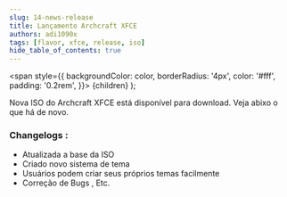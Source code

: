 ```yaml
---
slug: 14-news-release
title: Lançamento Archcraft XFCE
authors: adi1090x
tags: [flavor, xfce, release, iso]
hide_table_of_contents: true
---
```


<!-- Badges -->
  <span
    style={{
      backgroundColor: color,
      borderRadius: '4px',
      color: '#fff',
      padding: '0.2rem',
    }}>
    {children}
  </span>
);

Nova ISO do Archcraft XFCE está disponível para download. Veja abixo o que há de novo.

<!--truncate-->

### Changelogs :
- Atualizada a base da ISO
- Criado novo sistema de tema
- Usuários podem criar seus próprios temas facilmente
- Correção de Bugs , Etc.
